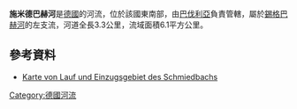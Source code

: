 {{Coord|48.73607|N|11.87684|E|display=title}}

'''施米德巴赫河'''是[[德國|德國]]的河流，位於該國東南部，由[[巴伐利亞|巴伐利亞]]負責管轄，屬於[[錫格巴赫河_(阿本斯河支流)|錫格巴赫河]]的左支流，河道全長3.3公里，流域面積6.1平方公里。

==參考資料==
* [https://v.bayern.de/7K4b5 Karte von Lauf und Einzugsgebiet des Schmiedbachs]

{{Germany-geo-stub}}
[[Category:德國河流|Category:德國河流]]